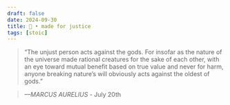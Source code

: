 ```yaml
---
draft: false 
date: 2024-09-30
title: 🗿 • made for justice
tags: [stoic]
---
```


>  “The unjust person acts against the gods. For insofar as the nature of the universe made rational creatures for the sake of each other, with an eye toward mutual benefit based on true value and never for harm, anyone breaking nature’s will obviously acts against the oldest of gods.”

> *—MARCUS AURELIUS* - July 20th